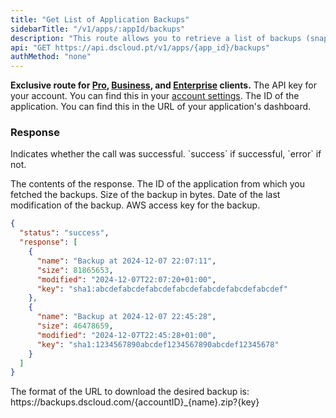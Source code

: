```yaml
---
title: "Get List of Application Backups"
sidebarTitle: "/v1/apps/:appId/backups"
description: "This route allows you to retrieve a list of backups (snapshots) for a specific application."
api: "GET https://api.dscloud.pt/v1/apps/{app_id}/backups"
authMethod: "none"
---
```


<Warning>**Exclusive route for [Pro](https://dscloud.com/en/pay?plan=pro), [Business](https://dscloud.com/en/pay?plan=business), and [Enterprise](https://dscloud.com/en/pay?plan=enterprise) clients.**</Warning>
<ParamField header="Authorization" type="string" placeholder="API KEY" required>
  The API key for your account. You can find this in your [account settings](https://dscloud.com/dashboard/settings).
</ParamField>
<ParamField path="app_id" type="string" placeholder="Application ID" required>
  The ID of the application. You can find this in the URL of your application's dashboard.
</ParamField>

### Response

<ResponseField name="status" type="string">
  Indicates whether the call was successful. `success` if successful, `error` if not.
</ResponseField>
<ResponseField name="response" type="object">

The contents of the response.
<Expandable title="Toggle object">
<ResponseField name="name" type="string">
  The ID of the application from which you fetched the backups.
</ResponseField>
<ResponseField name="size" type="number">
  Size of the backup in bytes.
</ResponseField>
<ResponseField name="modified" type="string">
  Date of the last modification of the backup.
</ResponseField>
<ResponseField name="key" type="string">
  AWS access key for the backup.
</ResponseField>
</Expandable>
</ResponseField>
<ResponseExample>
```json
{
  "status": "success",
  "response": [
    {
      "name": "Backup at 2024-12-07 22:07:11",
      "size": 81865653,
      "modified": "2024-12-07T22:07:20+01:00",
      "key": "sha1:abcdefabcdefabcdefabcdefabcdefabcdefabcdef"
    },
    {
      "name": "Backup at 2024-12-07 22:45:28",
      "size": 46478659,
      "modified": "2024-12-07T22:45:28+01:00",
      "key": "sha1:1234567890abcdef1234567890abcdef12345678"
    }
  ]
}
```
</ResponseExample>
<Note>The format of the URL to download the desired backup is: https://backups.dscloud.com/{accountID}_{name}.zip?{key}</Note>